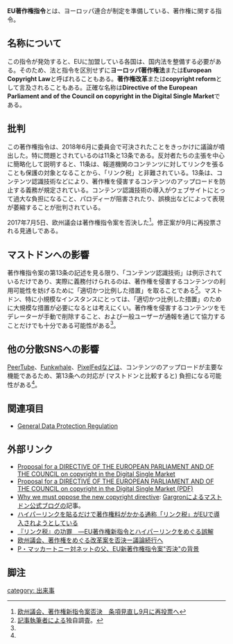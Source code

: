 '''EU著作権指令'''とは、ヨーロッパ連合が制定を準備している、著作権に関する指令。

==名称について==
この指令が発効すると、EUに加盟している各国は、国内法を整備する必要がある。そのため、法と指令を区別せずに'''ヨーロッパ著作権法'''または'''European Copyright Law'''と呼ばれることもある。'''著作権改革'''または'''copyright reform'''として言及されることもある。正確な名称は'''Directive of the  European Parliament and of the Council on copyright in the Digital Single Market'''である。

==批判==
この著作権指令は、2018年6月に委員会で可決されたことをきっかけに議論が噴出した。特に問題とされているのは11条と13条である。反対者たちの主張を中心に簡略化して説明すると、11条は、報道機関のコンテンツに対してリンクを張ることも保護の対象となることから、「リンク税」と非難されている。13条は、コンテンツ認識技術などにより、著作権を侵害するコンテンツのアップロードを防止する義務が規定されている。コンテンツ認識技術の導入がウェブサイトにとって過大な負担になること、パロディーが阻害されたり、誤検出などによって表現が萎縮することが批判されている。

2017年7月5日、欧州議会は著作権指令案を否決した<ref>[http://www.itmedia.co.jp/news/articles/1807/05/news140.html 欧州議会、著作権新指令案否決　条項見直し9月に再投票へ]</ref>。修正案が9月に再投票される見通しである。

==マストドンへの影響==
著作権指令案の第13条の記述を見る限り、「コンテンツ認識技術」は例示されているだけであり、実際に義務付けられるのは、著作権を侵害するコンテンツの利用可能性を妨げるために「適切かつ比例した措置」を取ることである<ref name=hd>[[User:Hakabahitoyo|記事執筆者]]による独自調査。</ref>。マストドン、特に小規模なインスタンスにとっては、「適切かつ比例した措置」のために大規模な措置が必要になるとは考えにくい。著作権を侵害するコンテンツをモデレーターが手動で削除すること、および一般ユーザーが通報を通じて協力することだけでも十分である可能性がある<ref name=hd />。

==他の分散SNSへの影響==
[[PeerTube]]、[[Funkwhale]]、[[PixelFed]]などは、コンテンツのアップロードが主要な機能であるため、第13条への対応が (マストドンと比較すると) 負担になる可能性がある<ref name=hd />。

==関連項目==
* [[General Data Protection Regulation]]

==外部リンク==
* [https://eur-lex.europa.eu/legal-content/EN/TXT/?uri=CELEX:52016PC0593 Proposal for a DIRECTIVE OF THE EUROPEAN PARLIAMENT AND OF THE COUNCIL on copyright in the Digital Single Market]
* [https://eur-lex.europa.eu/legal-content/EN/TXT/PDF/?uri=CELEX:52016PC0593 Proposal for a DIRECTIVE OF THE EUROPEAN PARLIAMENT AND OF THE COUNCIL on copyright in the Digital Single Market (PDF)]
* [https://blog.joinmastodon.org/2018/06/why-we-must-oppose-the-new-copyright-directive/ Why we must oppose the new copyright directive]: [[Gargron]]による[[マストドン公式ブログ]]の記事。
* [https://gigazine.net/news/20180621-eu-link-charge-copy-right/ ハイパーリンクを貼るだけで著作権料がかかる通称「リンク税」がEUで導入されようとしている]
* [https://www.kottolaw.com/column/180626.html 『リンク税』の功罪　―EU著作権新指令とハイパーリンクをめぐる誤解]
* [https://jp.techcrunch.com/2018/07/06/2018-07-05-european-meps-vote-to-reopen-copyright-debate-over-censorship-controversy/ 欧州議会、著作権をめぐる改革案を否決ー議論続行へ]
* [https://www.huffingtonpost.jp/kazuhiro-taira/eu-20180710_a_23477000/ P・マッカートニー対ネットの父、EU新著作権指令案"否決"の背景]

==脚注==
<references />

{{DEFAULTSORT: いいゆうちよさくけいしれい}}
[[category: 出来事]]